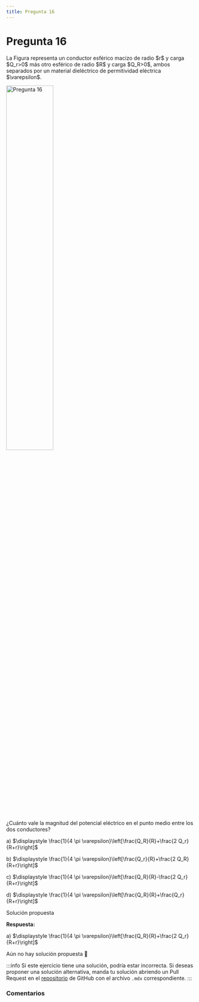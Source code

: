 ```yaml
---
title: Pregunta 16
---
```



# Pregunta 16

<div className="exercise">
La Figura representa un conductor esférico macizo de radio $r$ y carga $Q_r>0$ más otro esférico de radio $R$ y carga $Q_R>0$, ambos separados por un material dieléctrico de permitividad eléctrica $\varepsilon$.

<Image
  src="science/electromagnetism/exercises/2018-2/p16/image.png"
  alt="Pregunta 16"
  width="50%"
/>

¿Cuánto vale la magnitud del potencial eléctrico en el punto medio entre los dos conductores?

a) $\displaystyle \frac{1}{4 \pi \varepsilon}\left[\frac{Q_R}{R}+\frac{2 Q_r}{R+r}\right]$

b) $\displaystyle \frac{1}{4 \pi \varepsilon}\left[\frac{Q_r}{R}+\frac{2 Q_R}{R+r}\right]$

c) $\displaystyle \frac{1}{4 \pi \varepsilon}\left[\frac{Q_R}{R}-\frac{2 Q_r}{R+r}\right]$

d) $\displaystyle \frac{1}{4 \pi \varepsilon}\left[\frac{Q_R}{R}+\frac{Q_r}{R+r}\right]$
</div>

<MDXDetails>
<summary>Solución propuesta</summary>

<div className="exercise">

**Respuesta:**

a) $\displaystyle \frac{1}{4 \pi \varepsilon}\left[\frac{Q_R}{R}+\frac{2 Q_r}{R+r}\right]$

Aún no hay solución propuesta 🥲
</div>

:::info
Si este ejercicio tiene una solución, podría estar incorrecta. Si deseas proponer una solución alternativa, manda tu solución abriendo
un Pull Request en el [repositorio](https://github.com/crow-rojas/apuntes-fundamentals/pulls) de GitHub con el archivo
`.mdx` correspondiente.
:::

</MDXDetails>

### Comentarios

<Disqus
  url="https://crow-rojas.github.io/apuntes-fundamentals/docs/science/electromagnetism/exercises/2018-2/p16"
  identifier="docs/science/electromagnetism/exercises/2018-2/p16"
  title="2018-2 Electricidad y Magnetismo - Pregunta 16"
/>
